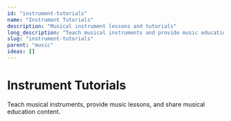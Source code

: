 ```yaml
---
id: "instrument-tutorials"
name: "Instrument Tutorials"
description: "Musical instrument lessons and tutorials"
long_description: "Teach musical instruments and provide music education"
slug: "instrument-tutorials"
parent: "music"
ideas: []
---
```


# Instrument Tutorials

Teach musical instruments, provide music lessons, and share musical education content.